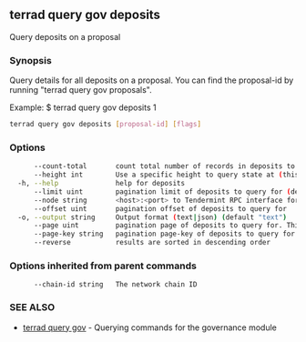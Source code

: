 ## terrad query gov deposits

Query deposits on a proposal

### Synopsis

Query details for all deposits on a proposal.
You can find the proposal-id by running "terrad query gov proposals".

Example:
$ terrad query gov deposits 1

```sh Terrad
terrad query gov deposits [proposal-id] [flags]
```

### Options

```sh Terrad
      --count-total       count total number of records in deposits to query for
      --height int        Use a specific height to query state at (this can error if the node is pruning state)
  -h, --help              help for deposits
      --limit uint        pagination limit of deposits to query for (default 100)
      --node string       <host>:<port> to Tendermint RPC interface for this chain (default "tcp://localhost:26657")
      --offset uint       pagination offset of deposits to query for
  -o, --output string     Output format (text|json) (default "text")
      --page uint         pagination page of deposits to query for. This sets offset to a multiple of limit (default 1)
      --page-key string   pagination page-key of deposits to query for
      --reverse           results are sorted in descending order
```

### Options inherited from parent commands

```
      --chain-id string   The network chain ID
```

### SEE ALSO

* [terrad query gov](terrad_query_gov.md)	 - Querying commands for the governance module


